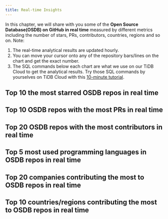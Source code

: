 ```yaml
---
title: Real-time Insights
---
```


In this chapter, we will share with you some of the **Open Source Database(OSDB) on GitHub in real time** measured by different metrics including the number of stars, PRs, contributors, countries, regions and so on.
Note:
1. The real-time analytical results are updated hourly.
2. You can move your cursor onto any of the repository bars/lines on the chart and get the exact number.
3. The SQL commands below each chart are what we use on our TiDB Cloud to get the analytical results. Try those SQL commands by yourselves on TiDB Cloud with this [10-minute tutorial](https://ossinsight.io/_/more/analyze-github-events-on-tidb-cloud-in-10-minutes).


## Top 10 the most starred OSDB repos in real time

<CommonChart repo='db_repos' chart='barchart' n={10} category='rt-top10-by-stars' categoryIndex='repo_name' valueIndex='num' formatSql={false} />


## Top 10 OSDB repos with the most PRs in real time

<CommonChart repo='db_repos' chart='barchart' n={10} category='rt-top10-by-prs' categoryIndex='repo_name' valueIndex='num' formatSql={false} />


## Top 20 OSDB repos with the most contributors in real time

<CommonChart repo='db_repos' chart='barchart' n={20} category='rt-top20-by-developers' categoryIndex='repo_name' valueIndex='num' formatSql={false} />



## Top 5 most used programming languages in OSDB repos in real time

<CommonChart repo='db_repos' chart='barchart' n={5} category='rt-top5-languages' categoryIndex='language' valueIndex='num' formatSql={false} />


## Top 20 companies contributing the most to OSDB repos in real time


<CommonChart repo='db_repos' chart='barchart' n={20} category='rt-top20-companies' categoryIndex='company' valueIndex='num' formatSql={false} />


## Top 10 countries/regions contributing the most to OSDB repos in real time

<CommonChart repo='db_repos' chart='barchart' n={20} category='rt-top20-countries' categoryIndex='country' valueIndex='num' formatSql={false} />
